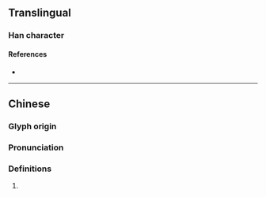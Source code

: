 {{character info}}
==Translingual==

===Han character===
{{Han char|rn=86|rad=火|as=10|sn=14|four=|canj=FPUU|ids=⿰火芻}}

====References====
* {{Han ref|kx=0678.230|dkj=19270|hdz=32224.050|uh=717C|ud=29052}}

----

==Chinese==
{{zh-forms|s=𬊂}}

===Glyph origin===
{{Han etym}}

===Pronunciation===
{{zh-pron
|m=chǎo
|c=caau2
|mn=
|mc=y
|oc=y
|cat=v
}}

===Definitions===
{{head|zh|Han character}}

# {{zh-alt-form|炒}}